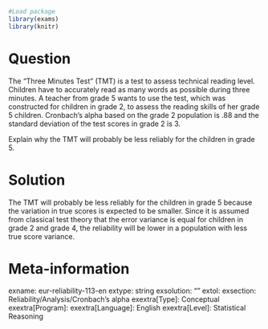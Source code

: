 ```r
#Load package
library(exams)
library(knitr)
```
Question
========
The “Three Minutes Test” (TMT) is a test to assess technical reading level. Children have to accurately read as many words as possible during three minutes. A teacher from grade 5 wants to use the test, which was constructed for children in grade 2, to assess the reading skills of her grade 5 children.
Cronbach’s alpha based on the grade 2 population is .88 and the standard deviation of the test scores in grade 2 is 3.

Explain why the TMT will probably be less reliably for the children in grade 5.


Solution
========
The TMT will probably be less reliably for the children in grade 5 because the variation in true scores is expected to be smaller. Since it is assumed from classical test theory that the error variance is equal for children in grade 2 and grade 4, the reliability will be lower in a population with less true score variance.


Meta-information
================
exname: eur-reliability-113-en
extype: string
exsolution: ""
extol: 
exsection: Reliability/Analysis/Cronbach's alpha
exextra[Type]: Conceptual
exextra[Program]: 
exextra[Language]: English
exextra[Level]: Statistical Reasoning
